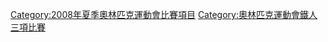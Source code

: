 [[Category:2008年夏季奧林匹克運動會比賽項目|Category:2008年夏季奧林匹克運動會比賽項目]]
[[Category:奧林匹克運動會鐵人三項比賽|Category:奧林匹克運動會鐵人三項比賽]]